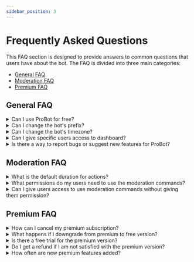 ```yaml
---
sidebar_position: 3
---
```


# Frequently Asked Questions

This FAQ section is designed to provide answers to common questions that users have about the bot. The FAQ is divided into three main categories: 

- [General FAQ](https://docs.probot.io/docs/getting-started/faq#general-faq)
- [Moderation FAQ](https://docs.probot.io/docs/getting-started/faq#moderation-faq)
- [Premium FAQ](https://docs.probot.io/docs/getting-started/faq#premium-faq)

## General FAQ

<details>
  <summary>Can I use ProBot for free?</summary>
  <p>
    Yes, ProBot can be used for free. However, some features may require a premium subscription to access. You can check the pricing and subscription options on the <a href="https://probot.io/premium">Premium Page</a>.
  </p>
</details>

<details>
  <summary>Can I change the bot's prefix?</summary>
  <p>
    Unfortunately, the bot no longer uses prefixes. Instead, we have implemented the use of discord slash commands. However, users can set aliases for their favorite commands and use them as an alternative.
  </p>
</details>

<details>
  <summary>Can I change the bot's timezone?</summary>
  <p>
    At this time, it is not possible to change the bot's timezone. The default timezone is set to GMT+3.
  </p>
</details>

<details>
  <summary>Can I give specific users access to dashboard?</summary>
  <p>
    Only users with the Administrator permission can have access to the dashboard. To grant access to specific users, create a role and assign it to them.
  </p>
</details>

<details>
  <summary>Is there a way to report bugs or suggest new features for ProBot?</summary>
  <p>
    Yes, you can report bugs or suggest new features by joining the official <a href="https://discord.gg/probot">ProBot Support</a> server, where you can share your feedback with the developers and other members of the community.
  </p>
</details>

## Moderation FAQ

<details>
  <summary>What is the default duration for actions?</summary>
  <p>
    If no time is specified, the default duration for actions is three months.
  </p>
</details>

<details>
  <summary>What permissions do my users need to use the moderation commands?</summary>
  <p>
    The permissions required for each moderation command vary. To determine the necessary permission, users can try to use the command and receive an error message indicating the required permission.
  </p>
</details>

<details>
  <summary>Can I give users access to use moderation commands without giving them permission?</summary>
  <p>
    Yes, it is possible to give users access to use moderation commands without giving them permission. The bot has an option called Mod Roles which allows users to specify roles that are allowed to use all moderation commands.
  </p>
</details>

## Premium FAQ

<details>
  <summary>How can I cancel my premium subscription?</summary>
  <p>
  You can cancel your premium subscription by going to the manage premium page on the bot's website and selecting the **Cancel Subscription** option for the desired bot. Once the subscription is cancelled, you will no longer be charged and your premium features will be deactivated once the bot's duration expires. 
  </p>
</details>

<details>
  <summary>What happens if I downgrade from premium to free version?</summary>
  <p>
   If you downgrade from the premium version to the free version, you will lose access to all premium features. Your data will not be deleted, but it will be locked until you upgrade again.
  </p>
</details>

<details>
  <summary>Is there a free trial for the premium version?</summary>
  <p>
   Unfortunately, there is no free trial for the premium version.
   </p>
</details>

<details>
  <summary>Do I get a refund if I am not satisfied with the premium version?</summary>
  <p>
   Refunds will be considered on a case-by-case basis. If you would like to request a refund, please contact our <a href="https://discord.gg/probot">Support Team </a> with the reason for your request.
   </p>
</details>

<details>
  <summary>How often are new premium features added?</summary>
  <p>
   New premium features are added regularly, but there is no set schedule for when they will be added. To stay informed about new features and updates, you can join the official <a href="https://discord.gg/probot">Probot Support</a> server, where developers and members of the community share news and information about the bot.
   </p>
</details>
